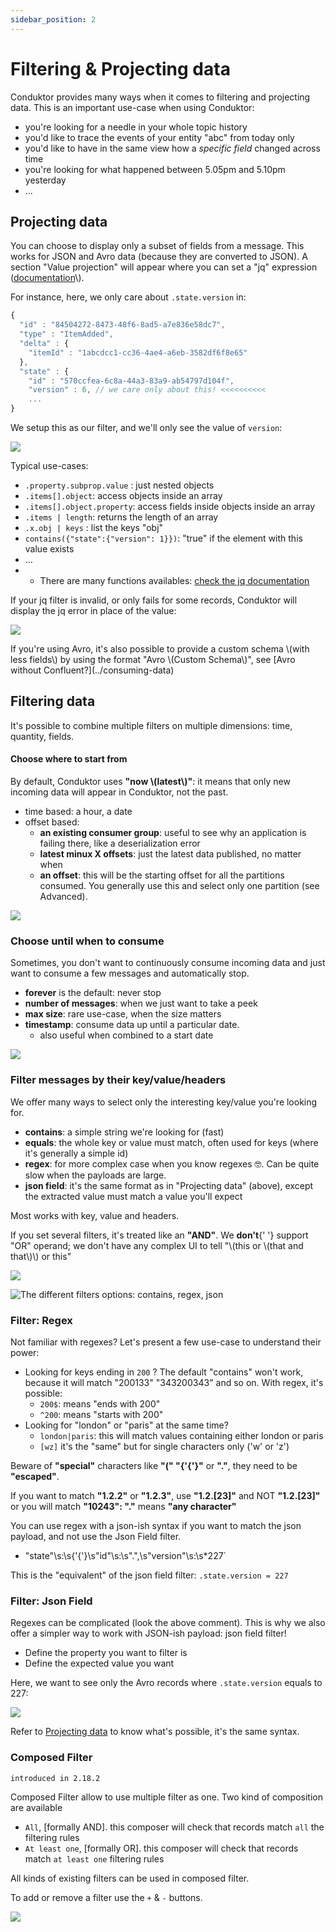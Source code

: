 ```yaml
---
sidebar_position: 2
---
```



# Filtering & Projecting data

Conduktor provides many ways when it comes to filtering and projecting data. This is an important use-case when using Conduktor:

- you're looking for a needle in your whole topic history
- you'd like to trace the events of your entity "abc" from today only
- you'd like to have in the same view how a _specific field_ changed across time
- you're looking for what happened between 5.05pm and 5.10pm yesterday
- ...

## Projecting data

You can choose to display only a subset of fields from a message. This works for JSON and Avro data \(because they are converted to JSON\). A section "Value projection" will appear where you can set a "jq" expression \([documentation](https://stedolan.github.io/jq/manual/v1.5/#.)\).

For instance, here, we only care about `.state.version` in:

```javascript
{
  "id" : "84504272-8473-48f6-8ad5-a7e836e58dc7",
  "type" : "ItemAdded",
  "delta" : {
    "itemId" : "1abcdcc1-cc36-4ae4-a6eb-3582df6f8e65"
  },
  "state" : {
    "id" : "570ccfea-6c8a-44a3-83a9-ab54797d104f",
    "version" : 6, // we care only about this! <<<<<<<<<<
    ...
}
```

We setup this as our filter, and we'll only see the value of `version`:

![](../assets/assets/screenshot-2020-06-25-at-17.05.50%20%281%29.png)

Typical use-cases:

- `.property.subprop.value` : just nested objects
- `.items[].object`: access objects inside an array
- `.items[].object.property`: access fields inside objects inside an array
- `.items | length`: returns the length of an array
- `.x.obj | keys` : list the keys "obj"
- `contains({"state":{"version": 1}})`: "true" if the element with this value exists
- ...
- - There are many functions availables: [check the jq documentation](https://stedolan.github.io/jq/manual/v1.5/#.)

If your jq filter is invalid, or only fails for some records, Conduktor will display the jq error in place of the value:

![](../assets/assets/screenshot-2020-06-25-at-17.25.48.png)

<InfoBox type="info">
  If you're using Avro, it's also possible to provide a custom schema \(with less fields\) by using
  the format "Avro \(Custom Schema\)", see [Avro without Confluent?](../consuming-data)
</InfoBox>

## Filtering data

It's possible to combine multiple filters on multiple dimensions: time, quantity, fields.

#### Choose where to start from

<InfoBox type="warning">
  By default, Conduktor uses <strong>"now \(latest\)"</strong>: it means that only new incoming data
  will appear in Conduktor, not the past.
</InfoBox>

- time based: a hour, a date
- offset based:
  - **an existing consumer group**: useful to see why an application is failing there, like a deserialization error
  - **latest minux X offsets**: just the latest data published, no matter when
  - **an offset**: this will be the starting offset for all the partitions consumed. You generally use this and select only one partition \(see Advanced\).

![](../assets/assets/screenshot-2020-06-25-at-17.34.02.png)

### Choose until when to consume

Sometimes, you don't want to continuously consume incoming data and just want to consume a few messages and automatically stop.

- **forever** is the default: never stop
- **number of messages**: when we just want to take a peek
- **max size**: rare use-case, when the size matters
- **timestamp**: consume data up until a particular date.
  - also useful when combined to a start date

![](../assets/assets/screenshot-2020-06-25-at-17.52.07.png)

### Filter messages by their key/value/headers

We offer many ways to select only the interesting key/value you're looking for.

- **contains**: a simple string we're looking for \(fast\)
- **equals**: the whole key or value must match, often used for keys \(where it's generally a simple id\)
- **regex**: for more complex case when you know regexes 🤓. Can be quite slow when the payloads are large.
- **json field**: it's the same format as in "Projecting data" \(above\), except the extracted value must match a value you'll expect

Most works with key, value and headers.

<InfoBox type="info">
  If you set several filters, it's treated like an <strong>"AND"</strong>. We <strong>don't</strong>{' '}
  support "OR" operand; we don't have any complex UI to tell "\(this or \(that and that\)\) or this"
</InfoBox>

![](../assets/assets/screenshot-2020-06-25-at-18.07.45.png)

![The different filters options: contains, regex, json](../assets/assets/screenshot-2020-06-25-at-18.18.03.png)

### Filter: Regex

Not familiar with regexes? Let's present a few use-case to understand their power:

- Looking for keys ending in `200` ? The default "contains" won't work, because it will match "200133" "343200343" and so on. With regex, it's possible:
  - `200$`: means "ends with 200"
  - `^200`: means "starts with 200"
- Looking for "london" or "paris" at the same time?
  - `london|paris`: this will match values containing either london or paris
  - `[wz]` it's the "same" but for single characters only \('w' or 'z'\)

<InfoBox type="danger">
Beware of <strong>"special"</strong> characters like <strong>"(" "{'{'}"</strong> or <strong>"."</strong>, they need to be <strong>"escaped"</strong>.

If you want to match <strong>"1.2.2"</strong> or <strong>"1.2.3"</strong>, use <strong>"1\.2\.[23]"</strong> and NOT <strong>"1.2.[23]"</strong> or you will match <strong>"**1**0**2**4**3**": "."</strong> means <strong>"any character"</strong>

</InfoBox>

<InfoBox type="info">
You can use regex with a json-ish syntax if you want to match the json payload, and not use the Json Field filter.

- "state"\s:\s{'{'}\s"id"\s:\s".",\s"version"\s:\s\*227`

This is the "equivalent" of the json field filter: `.state.version = 227`

</InfoBox>

### Filter: Json Field

Regexes can be complicated \(look the above comment\). This is why we also offer a simpler way to work with JSON-ish payload: json field filter!

- Define the property you want to filter is
- Define the expected value you want

Here, we want to see only the Avro records where `.state.version` equals to 227:

![](../assets/assets/screenshot-2020-06-25-at-18.51.37.png)

Refer to [Projecting data](https://docs.conduktor.io/features/consuming-data#projecting-data) to know what's possible, it's the same syntax.

### Composed Filter

`introduced in 2.18.2`

Composed Filter allow to use multiple filter as one.
Two kind of composition are available

- `All`, [formally AND]. this composer will check that records match `all` the filtering rules
- `At least one`, [formally OR]. this composer will check that records match `at least one` filtering rules

All kinds of existing filters can be used in composed filter.

To add or remove a filter use the `+` & `-` buttons.

![](../assets/assets/produce-and-consume/composable-filter.png)
